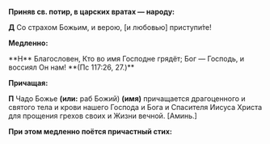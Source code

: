 
**Приняв св. потир, в царских вратах — народу:**

**Д** Со страхом Божьим, и верою, <R>[</R>и любовью<R>]</R> приступи́те!

**Медленно:**

<If condition={props.brightWeek}>
    <MdxLoader src="Shared/EasterTroparion" />
</If>
<If condition={!props.brightWeek}>
    **Н** Благословен, Кто во имя Господне грядёт; Бог — Господь, и воссиял Он нам! **(Пс 117:26, 27.)**
</If>

**Причащая:**

**П** Чадо Божье **(или:** раб Божий<R>)</R> **(имя)** причащается драгоценного и святого тела и крови нашего Господа и Бога и Спасителя Иисуса Христа для прощения грехов своих и Жизни вечной. <R>[</R>Аминь.<R>]</R>

**При этом медленно поётся причастный стих:**
